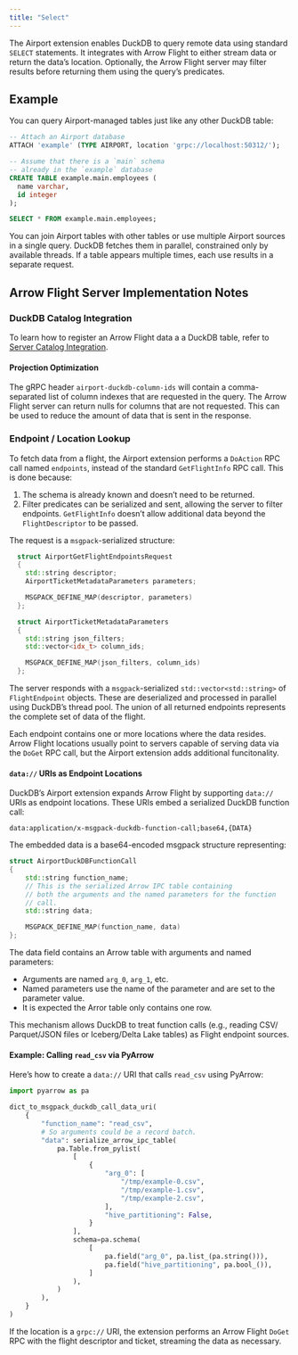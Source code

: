 ```yaml
---
title: "Select"
---
```


The Airport extension enables DuckDB to query remote data using standard `SELECT` statements. It integrates with Arrow Flight to either stream data or return the data's location. Optionally, the Arrow Flight server may filter results before returning them using the query's predicates.

## Example

You can query Airport-managed tables just like any other DuckDB table:

```sql
-- Attach an Airport database
ATTACH 'example' (TYPE AIRPORT, location 'grpc://localhost:50312/');

-- Assume that there is a `main` schema
-- already in the `example` database
CREATE TABLE example.main.employees (
  name varchar,
  id integer
);

SELECT * FROM example.main.employees;
```

You can join Airport tables with other tables or use multiple Airport sources in a single query. DuckDB fetches them in parallel, constrained only by available threads. If a table appears multiple times, each use results in a separate request.

## Arrow Flight Server Implementation Notes

### DuckDB Catalog Integration

To learn how to register an Arrow Flight data a a DuckDB table, refer to [Server Catalog Integration](server_catalog_integration.html).

#### Projection Optimization

The gRPC header `airport-duckdb-column-ids` will contain a comma-separated list of column indexes that are requested in the query.  The Arrow Flight server can return nulls for columns that are not requested.  This can be used to reduce the amount of data that is sent in the response.

### Endpoint / Location Lookup

To fetch data from a flight, the Airport extension performs a `DoAction` RPC call named `endpoints`, instead of the standard `GetFlightInfo` RPC call. This is done because:

1. The schema is already known and doesn’t need to be returned.
2. Filter predicates can be serialized and sent, allowing the server to filter endpoints. `GetFlightInfo` doesn't allow additional data beyond the `FlightDescriptor` to be passed.

The request is a `msgpack`-serialized structure:

::: {.callout-note title="AirportGetFlightEndpointsRequest Structure" collapse="true"}
```c++
  struct AirportGetFlightEndpointsRequest
  {
    std::string descriptor;
    AirportTicketMetadataParameters parameters;

    MSGPACK_DEFINE_MAP(descriptor, parameters)
  };

  struct AirportTicketMetadataParameters
  {
    std::string json_filters;
    std::vector<idx_t> column_ids;

    MSGPACK_DEFINE_MAP(json_filters, column_ids)
  };
```
:::

The server responds with a `msgpack`-serialized `std::vector<std::string>` of `FlightEndpoint` objects. These are deserialized and processed in parallel using DuckDB’s thread pool. The union of all returned endpoints represents the complete set of data of the flight.

Each endpoint contains one or more locations where the data resides. Arrow Flight locations usually point to servers capable of serving data via the `DoGet` RPC call, but the Airport extension adds additional funcitonality.

#### `data://` URIs as Endpoint Locations

DuckDB’s Airport extension expands Arrow Flight by supporting `data://` URIs as endpoint locations. These URIs embed a serialized DuckDB function call:

`data:application/x-msgpack-duckdb-function-call;base64,{DATA}`

The embedded data is a base64-encoded msgpack structure representing:

```c++
struct AirportDuckDBFunctionCall
{
    std::string function_name;
    // This is the serialized Arrow IPC table containing
    // both the arguments and the named parameters for the function
    // call.
    std::string data;

    MSGPACK_DEFINE_MAP(function_name, data)
};
```

The data field contains an Arrow table with arguments and named parameters:

* Arguments are named `arg_0`, `arg_1`, etc.
* Named parameters use the name of the parameter and are set to the parameter value.
* It is expected the Arror table only contains one row.

This mechanism allows DuckDB to treat function calls (e.g., reading CSV/ Parquet/JSON files or Iceberg/Delta Lake tables) as Flight endpoint sources.

#### Example: Calling `read_csv` via PyArrow

Here's how to create a `data://` URI that calls `read_csv` using PyArrow:

```python
import pyarrow as pa

dict_to_msgpack_duckdb_call_data_uri(
    {
        "function_name": "read_csv",
        # So arguments could be a record batch.
        "data": serialize_arrow_ipc_table(
            pa.Table.from_pylist(
                [
                    {
                        "arg_0": [
                            "/tmp/example-0.csv",
                            "/tmp/example-1.csv",
                            "/tmp/example-2.csv",
                        ],
                        "hive_partitioning": False,
                    }
                ],
                schema=pa.schema(
                    [
                        pa.field("arg_0", pa.list_(pa.string())),
                        pa.field("hive_partitioning", pa.bool_()),
                    ]
                ),
            )
        ),
    }
)
```

If the location is a `grpc://` URI, the extension performs an Arrow Flight `DoGet` RPC with the flight descriptor and ticket, streaming the data as necessary.